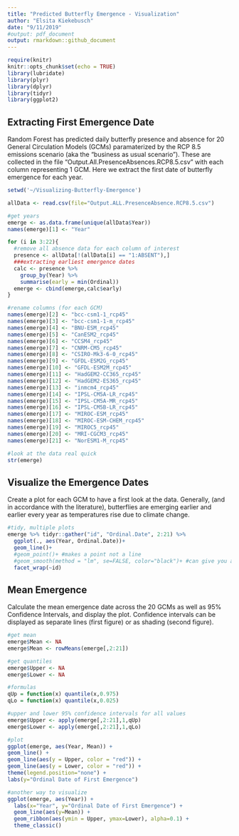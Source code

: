 ```yaml
---
title: "Predicted Butterfly Emergence - Visualization"
author: "Elsita Kiekebusch"
date: "9/11/2019"
#output: pdf_document
output: rmarkdown::github_document
---
```


```r
require(knitr)
knitr::opts_chunk$set(echo = TRUE)
library(lubridate)
library(plyr)
library(dplyr)
library(tidyr)
library(ggplot2)
```

## Extracting First Emergence Date  

Random Forest has predicted daily butterfly presence and absence for 20 General Circulation Models (GCMs) paramaterized by the RCP 8.5 emissions scenario (aka the "business as usual scenario"). These are collected in the file "Output.All.PresenceAbsences.RCP8.5.csv" with each column representing 1 GCM. Here we extract the first date of butterfly emergence for each year.


```r
setwd('~/Visualizing-Butterfly-Emergence')

allData <- read.csv(file="Output.ALL.PresenceAbsence.RCP8.5.csv")

#get years
emerge <- as.data.frame(unique(allData$Year))
names(emerge)[1] <- "Year"

for (i in 3:22){
  #remove all absence data for each column of interest
  presence <- allData[!(allData[i] == "1:ABSENT"),] 
  ###extracting earliest emergence dates
  calc <- presence %>%
    group_by(Year) %>%
    summarise(early = min(Ordinal))
  emerge <- cbind(emerge,calc$early)
}
```

```r
#rename columns (for each GCM)
names(emerge)[2] <- "bcc-csm1-1_rcp45"
names(emerge)[3] <- "bcc-csm1-1-m_rcp45"   
names(emerge)[4] <- "BNU-ESM_rcp45"
names(emerge)[5] <- "CanESM2_rcp45"
names(emerge)[6] <- "CCSM4_rcp45"
names(emerge)[7] <- "CNRM-CM5_rcp45"
names(emerge)[8] <- "CSIRO-Mk3-6-0_rcp45"
names(emerge)[9] <- "GFDL-ESM2G_rcp45"
names(emerge)[10] <- "GFDL-ESM2M_rcp45"
names(emerge)[11] <- "HadGEM2-CC365_rcp45"
names(emerge)[12] <- "HadGEM2-ES365_rcp45"
names(emerge)[13] <- "inmcm4_rcp45"
names(emerge)[14] <- "IPSL-CM5A-LR_rcp45"
names(emerge)[15] <- "IPSL-CM5A-MR_rcp45"
names(emerge)[16] <- "IPSL-CM5B-LR_rcp45"
names(emerge)[17] <- "MIROC-ESM_rcp45"
names(emerge)[18] <- "MIROC-ESM-CHEM_rcp45"
names(emerge)[19] <- "MIROC5_rcp45"
names(emerge)[20] <- "MRI-CGCM3_rcp45"
names(emerge)[21] <- "NorESM1-M_rcp45"
```


```r
#look at the data real quick
str(emerge)
```


## Visualize the Emergence Dates

Create a plot for each GCM to have a first look at the data. Generally, (and in accordance with the literature), butterflies are emerging earlier and earlier every year as temperatures rise due to climate change. 


```r
#tidy, multiple plots
emerge %>% tidyr::gather("id", "Ordinal.Date", 2:21) %>% 
  ggplot(., aes(Year, Ordinal.Date))+
  geom_line()+
  #geom_point()+ #makes a point not a line
  #geom_smooth(method = "lm", se=FALSE, color="black")+ #can give you a linear regression line for each panel
  facet_wrap(~id)
```

## Mean Emergence

Calculate the mean emergence date across the 20 GCMs as well as 95% Confidence Intervals, and display the plot. Confidence intervals can be displayed as separate lines (first figure) or as shading (second figure).


```r
#get mean
emerge$Mean <- NA
emerge$Mean <- rowMeans(emerge[,2:21])

#get quantiles
emerge$Upper <- NA
emerge$Lower <- NA

#formulas
qUp = function(x) quantile(x,0.975)
qLo = function(x) quantile(x,0.025)

#upper and lower 95% confidence intervals for all values
emerge$Upper <- apply(emerge[,2:21],1,qUp)
emerge$Lower <- apply(emerge[,2:21],1,qLo)

#plot
ggplot(emerge, aes(Year, Mean)) +
geom_line() +
geom_line(aes(y = Upper, color = "red")) +             
geom_line(aes(y = Lower, color = "red")) + 
theme(legend.position="none") + 
labs(y="Ordinal Date of First Emergence")

#another way to visualize
ggplot(emerge, aes(Year)) +
  labs(x="Year", y="Ordinal Date of First Emergence") +
  geom_line(aes(y=Mean)) +
  geom_ribbon(aes(ymin = Upper, ymax=Lower), alpha=0.1) +
  theme_classic()

```
